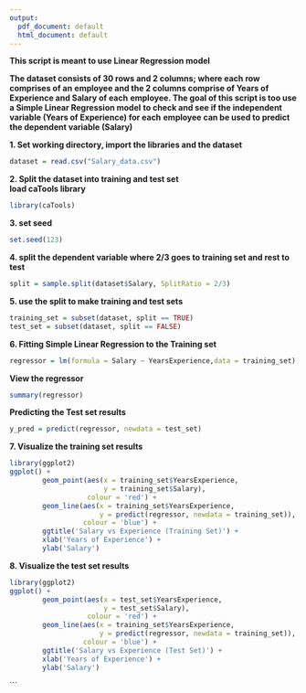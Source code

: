 ```yaml
---
output:
  pdf_document: default
  html_document: default
---
```

**This script is meant to use Linear Regression model**

**The dataset consists of 30 rows and 2 columns; where each row comprises of an** **employee and the 2 columns comprise of Years of Experience and Salary of each** **employee. The goal of this script is too use a Simple Linear Regression model**
**to check and see if the independent variable (Years of Experience) for each**
**employee can be used to predict the dependent variable (Salary)** 

**1. Set working directory, import the libraries and the dataset**
```r
dataset = read.csv("Salary_data.csv")
```     

**2. Split the dataset into  training and test set**         
**load caTools library**    
```r
library(caTools)
```     
**3. set seed**    
```r
set.seed(123)
```     

**4. split the dependent variable where 2/3 goes to training set and rest to test**
```r
split = sample.split(dataset$Salary, SplitRatio = 2/3)
```    

**5. use the split to make training and test sets**    
```r
training_set = subset(dataset, split == TRUE)
test_set = subset(dataset, split == FALSE)
```    

**6. Fitting Simple Linear Regression to the Training set**
```r
regressor = lm(formula = Salary ~ YearsExperience,data = training_set)

```     
**View the regressor**
```r
summary(regressor)
```    
**Predicting the Test set results**    
```r
y_pred = predict(regressor, newdata = test_set)
```    
**7. Visualize the training set results**    
```r
library(ggplot2)
ggplot() +
        geom_point(aes(x = training_set$YearsExperience,
                       y = training_set$Salary),
                   colour = 'red') +
        geom_line(aes(x = training_set$YearsExperience,
                      y = predict(regressor, newdata = training_set)),
                  colour = 'blue') +
        ggtitle('Salary vs Experience (Training Set)') +
        xlab('Years of Experience') +
        ylab('Salary')
```    
**8. Visualize the test set results**    
```r
library(ggplot2)
ggplot() +
        geom_point(aes(x = test_set$YearsExperience,
                       y = test_set$Salary),
                   colour = 'red') +
        geom_line(aes(x = training_set$YearsExperience,
                      y = predict(regressor, newdata = training_set)),
                  colour = 'blue') +
        ggtitle('Salary vs Experience (Test Set)') +
        xlab('Years of Experience') +
        ylab('Salary')
```        
        
```    

